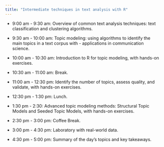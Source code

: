```yaml
---
title: "Intermediate techniques in text analysis with R"
---
```


-   9:00 am - 9:30 am: Overview of common text analysis techniques: text classification and clustering algorithms.

-   9:30 am - 10:00 am: Topic modeling: using algorithms to identify the main topics in a text corpus with - applications in communication science.

-   10:00 am - 10:30 am: Introduction to R for topic modeling, with hands-on exercises.

-   10:30 am - 11:00 am: Break.

-   11:00 am - 12:30 pm: Identify the number of topics, assess quality, and validate, with hands-on exercises.

-   12:30 pm - 1:30 pm: Lunch.

-   1:30 pm - 2:30: Advanced topic modeling methods: Structural Topic Models and Seeded Topic Models, with hands-on exercises.

-   2:30 pm - 3:00 pm: Coffee Break.

-   3:00 pm - 4:30 pm: Laboratory with real-world data.

-   4:30 pm - 5:00 pm: Summary of the day's topics and key takeaways.
